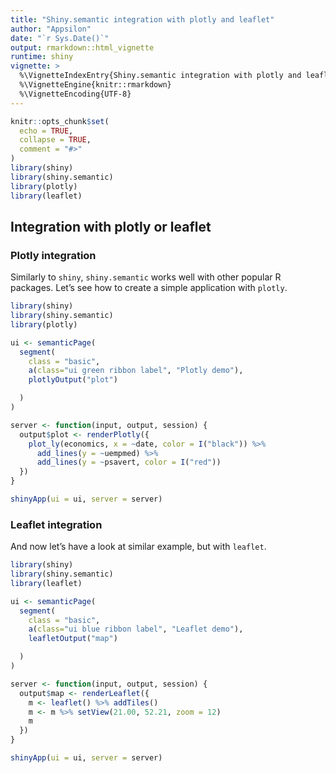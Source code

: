 ```yaml
---
title: "Shiny.semantic integration with plotly and leaflet"
author: "Appsilon"
date: "`r Sys.Date()`"
output: rmarkdown::html_vignette
runtime: shiny
vignette: >
  %\VignetteIndexEntry{Shiny.semantic integration with plotly and leaflet}
  %\VignetteEngine{knitr::rmarkdown}
  %\VignetteEncoding{UTF-8}
---
```


```r
knitr::opts_chunk$set(
  echo = TRUE,
  collapse = TRUE,
  comment = "#>"
)
library(shiny)
library(shiny.semantic)
library(plotly)
library(leaflet)
```

## Integration with plotly or leaflet

### Plotly integration

Similarly to `shiny`, `shiny.semantic` works well with other popular R packages.
Let's see how to create a simple application with `plotly`.

```r
library(shiny)
library(shiny.semantic)
library(plotly)

ui <- semanticPage(
  segment(
    class = "basic",
    a(class="ui green ribbon label", "Plotly demo"),
    plotlyOutput("plot")

  )
)

server <- function(input, output, session) {
  output$plot <- renderPlotly({
    plot_ly(economics, x = ~date, color = I("black")) %>%
      add_lines(y = ~uempmed) %>%
      add_lines(y = ~psavert, color = I("red"))
  })
}

shinyApp(ui = ui, server = server)

```

### Leaflet integration

And now let's have a look at similar example, but with `leaflet`.

```r
library(shiny)
library(shiny.semantic)
library(leaflet)

ui <- semanticPage(
  segment(
    class = "basic",
    a(class="ui blue ribbon label", "Leaflet demo"),
    leafletOutput("map")

  )
)

server <- function(input, output, session) {
  output$map <- renderLeaflet({
    m <- leaflet() %>% addTiles()
    m <- m %>% setView(21.00, 52.21, zoom = 12)
    m
  })
}

shinyApp(ui = ui, server = server)
```
